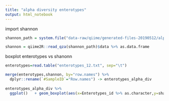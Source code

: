 ```yaml
---
title: "alpha diversity enterotypes"
output: html_notebook
---
```



import shannon
```r

shannon_path = system.file("data-raw/qiime/generated-files-20190512/alpha/shannon.qza", package = "agp")

shannon = qiime2R::read_qza(shannon_path)$data %>% as.data.frame

```

boxplot enterotypes vs shanonn
```r

enterotypes=read.table("enterotypes_12.txt", sep="\t")

merge(enterotypes,shannon, by="row.names") %>%
  dplyr::rename(`#SampleID`="Row.names") -> enterotypes_alpha_div
  
enterotypes_alpha_div %>% 
  ggplot()   + geom_boxplot(aes(x=Enterotypes_id %>% as.character,y=shannon))
  

```

